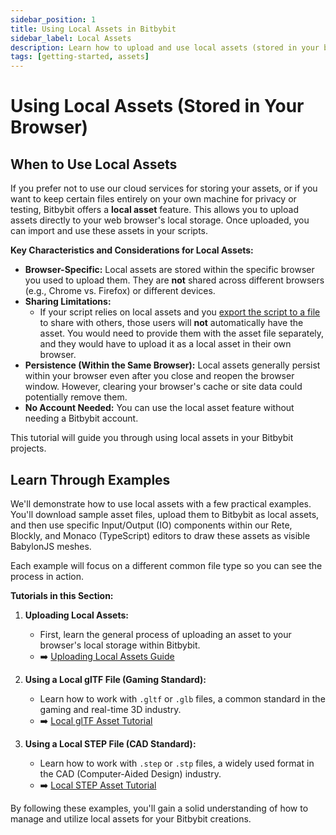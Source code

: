 ```yaml
---
sidebar_position: 1
title: Using Local Assets in Bitbybit
sidebar_label: Local Assets
description: Learn how to upload and use local assets (stored in your browser) within your Bitbybit scripts, and understand their limitations and use cases.
tags: [getting-started, assets]
---
```


# Using Local Assets (Stored in Your Browser)

## When to Use Local Assets

If you prefer not to use our cloud services for storing your assets, or if you want to keep certain files entirely on your own machine for privacy or testing, Bitbybit offers a **local asset** feature. This allows you to upload assets directly to your web browser's local storage. Once uploaded, you can import and use these assets in your scripts.

**Key Characteristics and Considerations for Local Assets:**

*   **Browser-Specific:** Local assets are stored within the specific browser you used to upload them. They are **not** shared across different browsers (e.g., Chrome vs. Firefox) or different devices.
*   **Sharing Limitations:**
    *   If your script relies on local assets and you [export the script to a file](/start/getting-started/basics/scripts/save-to-file) to share with others, those users will **not** automatically have the asset. You would need to provide them with the asset file separately, and they would have to upload it as a local asset in their own browser.
*   **Persistence (Within the Same Browser):** Local assets generally persist within your browser even after you close and reopen the browser window. However, clearing your browser's cache or site data could potentially remove them.
*   **No Account Needed:** You can use the local asset feature without needing a Bitbybit account.

This tutorial will guide you through using local assets in your Bitbybit projects.

## Learn Through Examples

We'll demonstrate how to use local assets with a few practical examples. You'll download sample asset files, upload them to Bitbybit as local assets, and then use specific Input/Output (IO) components within our Rete, Blockly, and Monaco (TypeScript) editors to draw these assets as visible BabylonJS meshes.

Each example will focus on a different common file type so you can see the process in action.

**Tutorials in this Section:**

1.  **Uploading Local Assets:**
    *   First, learn the general process of uploading an asset to your browser's local storage within Bitbybit.
    *   ➡️ [Uploading Local Assets Guide](/start/getting-started/basics/assets/local/uploading)

2.  **Using a Local glTF File (Gaming Standard):**
    *   Learn how to work with `.gltf` or `.glb` files, a common standard in the gaming and real-time 3D industry.
    *   ➡️ [Local glTF Asset Tutorial](/start/getting-started/basics/assets/local/gltf)

3.  **Using a Local STEP File (CAD Standard):**
    *   Learn how to work with `.step` or `.stp` files, a widely used format in the CAD (Computer-Aided Design) industry.
    *   ➡️ [Local STEP Asset Tutorial](/start/getting-started/basics/assets/local/step)

By following these examples, you'll gain a solid understanding of how to manage and utilize local assets for your Bitbybit creations.
